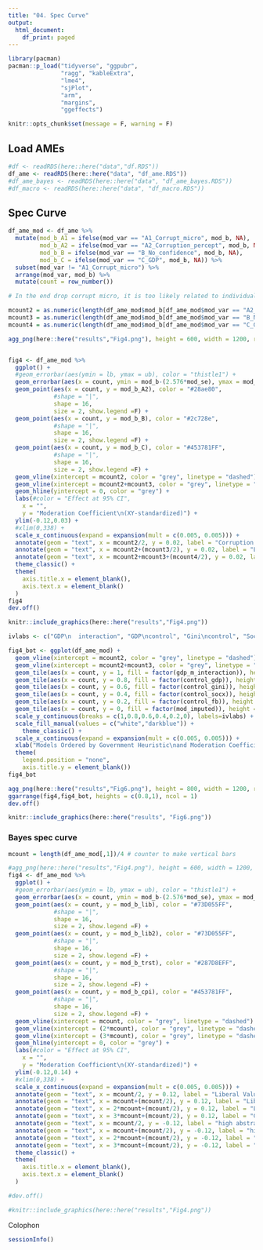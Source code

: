 ```yaml
---
title: "04. Spec Curve"
output:
  html_document:
    df_print: paged
---
```





```r
library(pacman)
pacman::p_load("tidyverse", "ggpubr", 
               "ragg", "kableExtra", 
               "lme4", 
               "sjPlot",
               "arm",
               "margins",
               "ggeffects")

knitr::opts_chunk$set(message = F, warning = F)

```

## Load AMEs

```r
#df <- readRDS(here::here("data","df.RDS"))
df_ame <- readRDS(here::here("data", "df_ame.RDS"))
#df_ame_bayes <- readRDS(here::here("data", "df_ame_bayes.RDS"))
#df_macro <- readRDS(here::here("data", "df_macro.RDS"))

```


## Spec Curve 


```r
df_ame_mod <- df_ame %>%
  mutate(mod_b_A1 = ifelse(mod_var == "A1_Corrupt_micro", mod_b, NA),
         mod_b_A2 = ifelse(mod_var == "A2_Corruption_percept", mod_b, NA),
         mod_b_B = ifelse(mod_var == "B_No_confidence", mod_b, NA),
         mod_b_C = ifelse(mod_var == "C_GDP", mod_b, NA)) %>%
  subset(mod_var != "A1_Corrupt_micro") %>%
  arrange(mod_var, mod_b) %>%
  mutate(count = row_number())

# In the end drop corrupt micro, it is too likely related to individuals not governments


```


```r

mcount2 = as.numeric(length(df_ame_mod$mod_b[df_ame_mod$mod_var == "A2_Corruption_percept"]))
mcount3 = as.numeric(length(df_ame_mod$mod_b[df_ame_mod$mod_var == "B_No_confidence"]))
mcount4 = as.numeric(length(df_ame_mod$mod_b[df_ame_mod$mod_var == "C_GDP"]))

agg_png(here::here("results","Fig4.png"), height = 600, width = 1200, res = 144)


fig4 <- df_ame_mod %>%
  ggplot() +
  #geom_errorbar(aes(ymin = lb, ymax = ub), color = "thistle1") +
  geom_errorbar(aes(x = count, ymin = mod_b-(2.576*mod_se), ymax = mod_b+(2.576*mod_se)), color = "grey", width = 0) +
  geom_point(aes(x = count, y = mod_b_A2), color = "#28ae80", 
             #shape = "|", 
             shape = 16,
             size = 2, show.legend =F) +
  geom_point(aes(x = count, y = mod_b_B), color = "#2c728e", 
             #shape = "|", 
             shape = 16,
             size = 2, show.legend =F) +
  geom_point(aes(x = count, y = mod_b_C), color = "#453781FF", 
             #shape = "|", 
             shape = 16,
             size = 2, show.legend =F) +
  geom_vline(xintercept = mcount2, color = "grey", linetype = "dashed") +
  geom_vline(xintercept = mcount2+mcount3, color = "grey", linetype = "dashed") +
  geom_hline(yintercept = 0, color = "grey") +
  labs(#color = "Effect at 95% CI", 
    x = "", 
    y = "Moderation Coefficient\n(XY-standardized)") +
  ylim(-0.12,0.03) +
  #xlim(0,338) +
  scale_x_continuous(expand = expansion(mult = c(0.005, 0.005))) +
  annotate(geom = "text", x = mcount2/2, y = 0.02, label = "Corruption perceptions\n(CPI)", color = "#28ae80", size = 3.5) +
  annotate(geom = "text", x = mcount2+(mcount3/2), y = 0.02, label = "Lack of Trust\n in Government (IVS)", color = "#2c728e", size = 3.5) +
  annotate(geom = "text", x = mcount2+mcount3+(mcount4/2), y = 0.02, label = "Lower Economic\nPerformance\n(OECD/GDPpc)", color = "#453781FF", size = 3.5) +
  theme_classic() +
  theme(
    axis.title.x = element_blank(),
    axis.text.x = element_blank()
  )
fig4
dev.off()

knitr::include_graphics(here::here("results","Fig4.png"))
```

```r
ivlabs <- c("GDP\n  interaction", "GDP\ncontrol", "Gini\ncontrol", "SocX\ncontrol", "% F.Born\ncontrol", "Imputed\nmoderator")

fig4_bot <- ggplot(df_ame_mod) +
  geom_vline(xintercept = mcount2, color = "grey", linetype = "dashed") +
  geom_vline(xintercept = mcount2+mcount3, color = "grey", linetype = "dashed") +
  geom_tile(aes(x = count, y = 1, fill = factor(gdp_m_interaction)), height = 0.133, width = 0.3) +
  geom_tile(aes(x = count, y = 0.8, fill = factor(control_gdp)), height = 0.133, width = 0.3) +
  geom_tile(aes(x = count, y = 0.6, fill = factor(control_gini)), height = 0.133, width = 0.3) +
  geom_tile(aes(x = count, y = 0.4, fill = factor(control_socx)), height = 0.133, width = 0.3) +
  geom_tile(aes(x = count, y = 0.2, fill = factor(control_fb)), height = 0.133, width = 0.3) +
  geom_tile(aes(x = count, y = 0, fill = factor(mod_imputed)), height = 0.133, width = 0.3) +
  scale_y_continuous(breaks = c(1,0.8,0.6,0.4,0.2,0), labels=ivlabs) +
  scale_fill_manual(values = c("white","darkblue")) +
    theme_classic() +
  scale_x_continuous(expand = expansion(mult = c(0.005, 0.005))) +
  xlab("Models Ordered by Government Heuristic\nand Moderation Coefficient (Y11)") +
  theme(
    legend.position = "none",
    axis.title.y = element_blank())
fig4_bot
```

```r
agg_png(here::here("results","Fig6.png"), height = 800, width = 1200, res = 144)
ggarrange(fig4,fig4_bot, heights = c(0.8,1), ncol = 1)
dev.off()

knitr::include_graphics(here::here("results", "Fig6.png"))
```
### Bayes spec curve

```r
mcount = length(df_ame_mod[,1])/4 # counter to make vertical bars

#agg_png(here::here("results","Fig4.png"), height = 600, width = 1200, res = 144)
fig4 <- df_ame_mod %>%
  ggplot() +
  #geom_errorbar(aes(ymin = lb, ymax = ub), color = "thistle1") +
  geom_errorbar(aes(x = count, ymin = mod_b-(2.576*mod_se), ymax = mod_b+(2.576*mod_se)), color = "grey", width = 0) +
  geom_point(aes(x = count, y = mod_b_lib), color = "#73D055FF", 
             #shape = "|", 
             shape = 16,
             size = 2, show.legend =F) +
  geom_point(aes(x = count, y = mod_b_lib2), color = "#73D055FF", 
             #shape = "|", 
             shape = 16,
             size = 2, show.legend =F) +
  geom_point(aes(x = count, y = mod_b_trst), color = "#287D8EFF", 
             #shape = "|", 
             shape = 16,
             size = 2, show.legend =F) +
  geom_point(aes(x = count, y = mod_b_cpi), color = "#453781FF", 
             #shape = "|", 
             shape = 16,
             size = 2, show.legend =F) + 
  geom_vline(xintercept = mcount, color = "grey", linetype = "dashed") +
  geom_vline(xintercept = (2*mcount), color = "grey", linetype = "dashed") +
  geom_vline(xintercept = (3*mcount), color = "grey", linetype = "dashed") +
  geom_hline(yintercept = 0, color = "grey") +
  labs(#color = "Effect at 95% CI", 
    x = "", 
    y = "Moderation Coefficient\n(XY-standardized)") +
  ylim(-0.12,0.14) +
  #xlim(0,338) +
  scale_x_continuous(expand = expansion(mult = c(0.005, 0.005))) +
  annotate(geom = "text", x = mcount/2, y = 0.12, label = "Liberal Values I\ngov v private\nbusinesses", color = "#73D055FF", size = 3) +
  annotate(geom = "text", x = mcount+(mcount/2), y = 0.12, label = "Liberal Values II\ngov v individual\nresponsible", color = "#73D055FF", size = 3) +
  annotate(geom = "text", x = 2*mcount+(mcount/2), y = 0.12, label = "Lack of Trust\n in Government\n ", color = "#287D8EFF", size = 3) +
  annotate(geom = "text", x = 3*mcount+(mcount/2), y = 0.12, label = "Corruption Perceptions\n \n ", color = "#453781FF", size = 3) +
  annotate(geom = "text", x = mcount/2, y = -0.12, label = "high abstraction", color = "grey50", size = 2.2, fontface = 'italic') +
  annotate(geom = "text", x = mcount+(mcount/2), y = -0.12, label = "high abstraction", color = "grey50", size = 2.2, fontface = 'italic') +
  annotate(geom = "text", x = 2*mcount+(mcount/2), y = -0.12, label = "medium abstraction", color = "grey50", size = 2.2, fontface = 'italic') +
  annotate(geom = "text", x = 3*mcount+(mcount/2), y = -0.12, label = "low abstraction", color = "grey50", size = 2.2, fontface = 'italic') +
  theme_classic() +
  theme(
    axis.title.x = element_blank(),
    axis.text.x = element_blank()
  )

#dev.off()

#knitr::include_graphics(here::here("results","Fig4.png"))
```

Colophon

```r
sessionInfo()
```